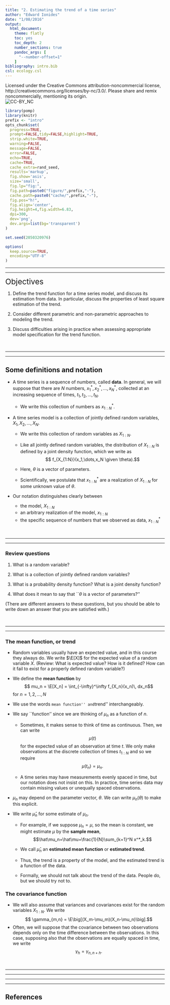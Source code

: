 ```yaml
---
title: "2. Estimating the trend of a time series"
author: "Edward Ionides"
date: "1/08/2016"
output:
  html_document:
    theme: flatly
    toc: yes
    toc_depth: 2
    number_sections: true
    pandoc_args: [
      "--number-offset=1"
    ]
bibliography: intro.bib
csl: ecology.csl
---
```


Licensed under the Creative Commons attribution-noncommercial license, http://creativecommons.org/licenses/by-nc/3.0/.
Please share and remix noncommercially, mentioning its origin.  
![CC-BY_NC](cc-by-nc.png)

```r
library(pomp)
library(knitr)
prefix <- "intro"
opts_chunk$set(
  progress=TRUE,
  prompt=FALSE,tidy=FALSE,highlight=TRUE,
  strip.white=TRUE,
  warning=FALSE,
  message=FALSE,
  error=FALSE,
  echo=TRUE,
  cache=TRUE,
  cache_extra=rand_seed,
  results='markup',
  fig.show='asis',
  size='small',
  fig.lp="fig:",
  fig.path=paste0("figure/",prefix,"-"),
  cache.path=paste0("cache/",prefix,"-"),
  fig.pos="h!",
  fig.align='center',
  fig.height=4,fig.width=6.83,
  dpi=300,
  dev='png',
  dev.args=list(bg='transparent')
)

set.seed(2050320976)
```
```r
options(
  keep.source=TRUE,
  encoding="UTF-8"
)
```

-------------------

------------------

<big><big><big>Objectives</big></big></big>

1. Define the trend function for a time series model, and discuss its estimation from data. In particular, discuss the properties of least square estimation of the trend.

2. Consider different parametric and non-parametric approaches to modeling the trend.

3. Discuss difficulties arising in practice when assessing appropriate model specification for the trend function.

<br>

----------------------

---------------

## Some definitions and notation

* A time series is a sequence of numbers, called **data**. In general, we will suppose that there are $N$ numbers, $x^*_1,x^*_2,\dots,x^*_N$, collected at an increasing sequence of times, $t_1,t_2,\dots,t_N$. 

    + We write this collection of numbers as $x^*_{1:N}$.

* A time series model is a collection of jointly defined random variables, $X_1,X_2,\dots,X_N$.

    + We write this collection of random variables as  $X_{1:N}$. 

    + Like all jointly defined random variables, the distribution of $X_{1:N}$ is defined by a joint density function, which we write as 
$$ f_{X_{1:N}}(x_1,\dots,x_N \given \theta).$$

    + Here, $\theta$ is a vector of parameters.

    + Scientifically, we postulate that $x^*_{1:N}$ are a realization of $X_{1:N}$ for some unknown value of $\theta$.

* Our notation distinguishes clearly between 

    + the model, $X_{1:N}$
    + an arbitrary realization of the model, $x_{1:N}$
    + the specific sequence of numbers that we observed as data, $x^*_{1:N}$


<br>

---------

-----------

### Review questions

1. What is a random variable? 

2. What is a collection of jointly defined random variables? 

3. What is a probability density function? What is a joint density function?

4. What does it mean to say that ``$\theta$ is a vector of parameters?''

(There are different answers to these questions, but you should be able to write down an answer that you are satisfied with.)

<br>

---------

-----------

### The mean function, or trend 

* Random variables usually have an expected value, and in this course they always do. We write $\E[X]$ for the expected value of a random variable $X$. (Review: What is expected value? How is it defined? How can it fail to exist for a properly defined random variable?)

* We define the **mean function** by
$$ mu_n = \E[X_n] = \int_{-\infty}^\infty f_{X_n}(x_n)\, dx_n$$
for $n=1,2,\dots,N$

* We use the words ``mean function'' and ``trend'' interchangeably.

* We say ``function'' since we are thinking of $\mu_n$ as a function of $n$. 

    + Sometimes, it makes sense to think of time as continuous. Then, we can write 
$$\mu(t)$$
for the expected value of an observation at time $t$. We only make observations at the discrete collection of times $t_{1:N}$ and so we require
$$ \mu(t_n)= \mu_n.$$

    + A time series may have measurements evenly spaced in time, but our notation does not insist on this. In practice, time series data may contain missing values or unequally spaced observations. 

* $\mu_n$ may depend on the parameter vector, $\theta$. We can write $\mu_n(\theta)$ to make this explicit.

* We write $\hat\mu_n$ for some estimate of $\mu_n$.

    + For example, if we suppose $\mu_n=\mu$, so the mean is constant, we might estimate $\mu$ by the **sample mean**,
$$\hat\mu_n=\hat\mu=\frac{1}{N}\sum_{k=1}^N x^*_k.$$

    + We call $\hat\mu_n$ an **estimated mean function** or **estimated trend**.

    + Thus, the trend is a property of the model, and the estimated trend is a function of the data.

    + Formally, we should not talk about the trend of the data. People do, but we should try not to.

### The covariance function

* We will also assume that variances and covariances exist for the random variables $X_{1:N}$. We write
$$ \gamma_{m,n} = \E\big[(X_m-\mu_m)(X_n-\mu_n)\big].$$
* Often, we will suppose that the covariance between two observations depends only on the time difference between the observations. In this case, supposing also that the observations are equally spaced in time, we write
$$ \gamma_{h} = \gamma_{n,n+h}.$$


<br>

------------------

-----------------


----------------------

----------------

## References



